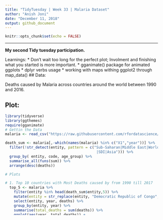 ```yaml
---
title: "TidyTuesday | Week 33 | Malaria Dataset"
author: "Anish Joni"
date: "December 11, 2018"
output: github_document
---
```


```r
knitr::opts_chunk$set(echo = FALSE)
```

***
**My second Tidy tuesday participation.**

Learnings: 
* Don't wait too long for the perfect plot; Involment and finishing what you started is more important. 
* gganimate() package for animated ggplots 
* dplyr verbs usage 
* working with maps withing ggplot2 through map_data()
## Data:

Deaths caused by Malaria across countries around the world between 1990 and 2016.

## Plot:
```r
library(tidyverse)
library(ggthemes)
require(gganimate)
# Gettin the Data
malaria <- read_csv("https://raw.githubusercontent.com/rfordatascience/tidytuesday/master/data/2018-11-13/malaria_deaths_age.csv")

death_sum <- malaria[,-which(names(malaria) %in% c("X1","year"))] %>% 
  filter(!str_detect(entity, pattern = c("Sub-Saharan|Middle East|World|Low SDI
                                          |SDI|Asia"))) %>%
  group_by( entity, code, age_group) %>% 
  summarise_all(funs(sum)) %>% 
  arrange(desc(deaths))

# Plots

# 1. Top 10 countries with Most Deaths caused by from 1990 till 2017
  top_5 <- malaria %>% 
    filter(entity %in% head(death_sum$entity,5)) %>% 
    mutate(entity = str_replace(entity, "Democratic Republic of Congo", "Congo")) %>% 
    select(entity, year, deaths) %>% 
    group_by(entity, year) %>% 
    summarise(total_deaths = sum(deaths)) %>% 
    ggplot(aes(year, total_deaths)) +
    geom_line(aes(colour = entity), size = 2) +
    theme_fivethirtyeight() +
    geom_segment(aes(xend = 2016, yend = total_deaths, colour = entity), linetype = 2) +
    geom_point() +
    geom_text(aes(x = 2018, label = entity, colour = entity, size = 2)) +
    scale_color_viridis_d() +
    scale_y_continuous(breaks = seq(0, 350000, by = 50000),
                       labels = c("0", "50", "100", "150",
                                  "200", "250", "300", "350")) +
    scale_x_continuous(limits = c(1990, 2025),
                       breaks = seq(1990, 2020, by = 5),
                       labels = seq(1990, 2020, by = 5)) +
    labs(title = "The Five Countries with most Malaria Deaths", subtitle = 'From 1990 till 2016', caption = "Tidytuesday | #rstats | week 33", y = 'Deaths (thousands)') +
    theme(legend.position = "none", axis.title = element_text(), axis.title.x = element_blank()) +
    transition_reveal(id = entity, year) 


```
```r
plot(top_5)
```


